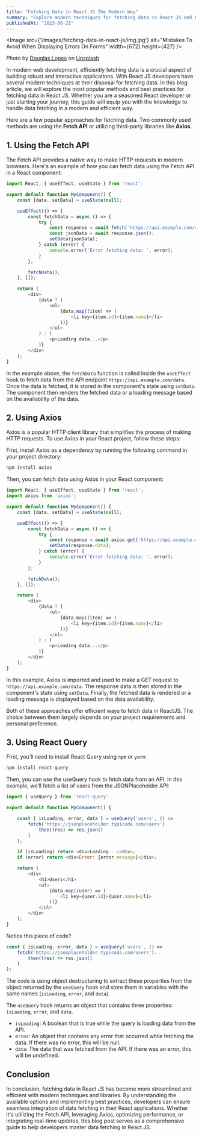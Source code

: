 ```yaml
---
title: "Fetching Data in React JS The Modern Way"
summary: "Explore modern techniques for fetching data in React JS and build responsive, data-driven applications with ease."
publishedAt: "2023-06-21"
---
```


<Image src={'/images/fetching-data-in-react-js/img.jpg'} alt="Mistakes To Avoid When Displaying Errors On Forms" width={672} height={427} />

*Photo* by [Douglas Lopes](https://unsplash.com/@douglasamarelo?utm_source=unsplash&utm_medium=referral&utm_content=creditCopyText) on [Unsplash](https://unsplash.com/photos/ehyV_XOZ4iA?utm_source=unsplash&utm_medium=referral&utm_content=creditCopyText)
  

In modern web development, efficiently fetching data is a crucial aspect of building robust and interactive applications. With React JS developers have several modern techniques at their disposal for fetching data. In this blog article, we will explore the most popular methods and best practices for fetching data in React JS. Whether you are a seasoned React developer or just starting your journey, this guide will equip you with the knowledge to handle data fetching in a modern and efficient way.

Here are a few popular approaches for fetching data. Two commonly used methods are using the **Fetch API** or utilizing third-party libraries like **Axios**.

## 1. Using the Fetch API
The Fetch API provides a native way to make HTTP requests in modern browsers. Here's an example of how you can fetch data using the Fetch API in a React component:

```js title="jsx" showLineNumbers {9}
import React, { useEffect, useState } from 'react';

export default function MyComponent() {
  	const [data, setData] = useState(null);

  	useEffect(() => {
    	const fetchData = async () => {
      		try {
        		const response = await fetch('https://api.example.com/data');
        		const jsonData = await response.json();
        		setData(jsonData);
      		} catch (error) {
        		console.error('Error fetching data: ', error);
      		}
    	};

    	fetchData();
  	}, []);

  	return (
    	<div>
      		{data ? (
        		<ul>
          			{data.map((item) => (
            			<li key={item.id}>{item.name}</li>
          			))}
        		</ul>
      		) : (
        		<p>Loading data...</p>
      		)}
    	</div>
  	);
}

```

In the example above, the `fetchData` function is called inside the `useEffect` hook to fetch data from the API endpoint `https://api.example.com/data`. Once the data is fetched, it is stored in the component's state using `setData`. The component then renders the fetched data or a loading message based on the availability of the data.

## 2. Using Axios

Axios is a popular HTTP client library that simplifies the process of making HTTP requests. To use Axios in your React project, follow these steps:

First, install Axios as a dependency by running the following command in your project directory:

```sh title="Terminal"
npm install axios
```

Then, you can fetch data using Axios in your React component:

```js title="jsx" showLineNumbers {10}
import React, { useEffect, useState } from 'react';
import axios from 'axios';

export default function MyComponent() {
  	const [data, setData] = useState(null);

  	useEffect(() => {
    	const fetchData = async () => {
      		try {
        		const response = await axios.get('https://api.example.com/data');
        		setData(response.data);
      		} catch (error) {
        		console.error('Error fetching data: ', error);
      		}
    	};

    	fetchData();
  	}, []);

  	return (
    	<div>
      		{data ? (
        		<ul>
          			{data.map((item) => (
            			<li key={item.id}>{item.name}</li>
          			))}
        		</ul>
      		) : (
        		<p>Loading data...</p>
      		)}
    	</div>
  	);
}

```

In this example, Axios is imported and used to make a GET request to `https://api.example.com/data`. The response data is then stored in the component's state using `setData`. Finally, the fetched data is rendered or a loading message is displayed based on the data availability.

Both of these approaches offer efficient ways to fetch data in ReactJS. The choice between them largely depends on your project requirements and personal preference.

## 3. Using React Query

First, you’ll need to install React Query using `npm` or `yarn`:

```sh title="Terminal"
npm install react-query
```

Then, you can use the useQuery hook to fetch data from an API. In this example, we’ll fetch a list of users from the JSONPlaceholder API:

```js title="jsx" showLineNumbers {5}
import { useQuery } from 'react-query'

export default function MyComponent() {

  	const { isLoading, error, data } = useQuery('users', () =>
    	fetch('https://jsonplaceholder.typicode.com/users').
			then((res) => res.json()
    	)
  	);

  	if (isLoading) return <div>Loading...</div>;
  	if (error) return <div>Error: {error.message}</div>;

  	return (
    	<div>
      		<h1>Users</h1>
      		<ul>
        		{data.map((user) => (
          			<li key={user.id}>{user.name}</li>
        		))}
      		</ul>
    	</div>
  	);
}

```

Notice this piece of code?

```js showLineNumbers
const { isLoading, error, data } = useQuery('users', () =>
    fetch('https://jsonplaceholder.typicode.com/users').
		then((res) => res.json()
    )
);
```

The code is using object destructuring to extract these properties from the object returned by the `useQuery` hook and store them in variables with the same names (`isLoading`, `error`, and `data`).

The `useQuery` hook returns an object that contains three properties: `isLoading`, `error`, and `data`.

- `isLoading`: A boolean that is true while the query is loading data from the API.
- `error`: An object that contains any error that occurred while fetching the data. If there was no error, this will be null.
- `data`: The data that was fetched from the API. If there was an error, this will be undefined.

## Conclusion
In conclusion, fetching data in React JS has become more streamlined and efficient with modern techniques and libraries. By understanding the available options and implementing best practices, developers can ensure seamless integration of data fetching in their React applications. Whether it's utilizing the Fetch API, leveraging Axios, optimizing performance, or integrating real-time updates, this blog post serves as a comprehensive guide to help developers master data fetching in React JS.
